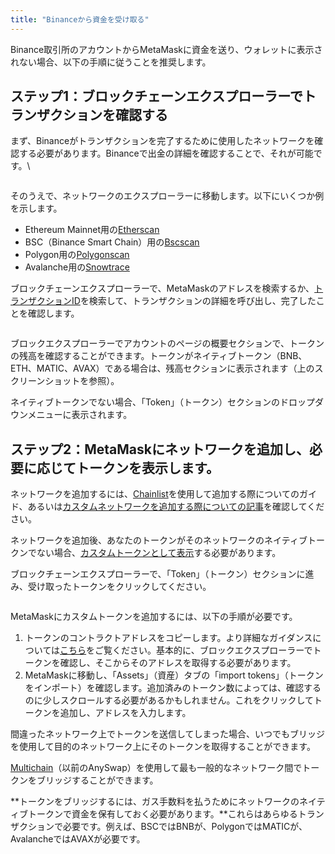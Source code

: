 ```yaml
---
title: "Binanceから資金を受け取る"
---
```


Binance取引所のアカウントからMetaMaskに資金を送り、ウォレットに表示されない場合、以下の手順に従うことを推奨します。

## **ステップ1：ブロックチェーンエクスプローラーでトランザクションを確認する**

まず、Binanceがトランザクションを完了するために使用したネットワークを確認する必要があります。Binanceで出金の詳細を確認することで、それが可能です。\

<div class="center-container">
  <div class="img-medium">
    <img
      src={
        require("../../../../../../img/networks-and-sidechains/binance/receiving-funds-from-binance/Binance_network.png")
          .default
      }
      alt=""
    />
  </div>
</div>

そのうえで、ネットワークのエクスプローラーに移動します。以下にいくつか例を示します。

- Ethereum Mainnet用の[Etherscan](https://etherscan.io/)
- BSC（Binance Smart Chain）用の[Bscscan](https://bscscan.com/)
- Polygon用の[Polygonscan](https://polygonscan.com/)
- Avalanche用の[Snowtrace](https://snowtrace.io/)

ブロックチェーンエクスプローラーで、MetaMaskのアドレスを検索するか、[トランザクションID](/transactions-and-gas/transactions/how-to-find-a-transaction-id)を検索して、トランザクションの詳細を呼び出し、完了したことを確認します。

<div class="center-container">
  <div class="img-medium">
    <img
      src={
        require("../../../../../../img/networks-and-sidechains/binance/receiving-funds-from-binance/Bscscan_address_overview.png")
          .default
      }
      alt=""
    />
  </div>
</div>

ブロックエクスプローラーでアカウントのページの概要セクションで、トークンの残高を確認することができます。トークンがネイティブトークン（BNB、ETH、MATIC、AVAX）である場合は、残高セクションに表示されます（上のスクリーンショットを参照）。

ネイティブトークンでない場合、「Token」（トークン）セクションのドロップダウンメニューに表示されます。

## **ステップ2：MetaMaskにネットワークを追加し、必要に応じてトークンを表示します。**

ネットワークを追加するには、[Chainlist](/networks-and-sidechains/managing-networks/add-a-network-using-chainlist)を使用して追加する際についてのガイド、あるいは[カスタムネットワークを追加する際についての記事](/networks-and-sidechains/managing-networks/how-to-add-a-custom-network-rpc)を確認してください。

ネットワークを追加後、あなたのトークンがそのネットワークのネイティブトークンでない場合、[カスタムトークンとして表示](/managing-my-tokens/custom-tokens/how-to-display-tokens-in-metamask)する必要があります。

ブロックチェーンエクスプローラーで、「Token」（トークン）セクションに進み、受け取ったトークンをクリックしてください。

<div class="center-container">
  <div class="img-large">
    <img
      src={
        require("../../../../../../img/networks-and-sidechains/binance/receiving-funds-from-binance/Etherscan_BNB_contract_address.png")
          .default
      }
      alt=""
    />
  </div>
</div>

MetaMaskにカスタムトークンを追加するには、以下の手順が必要です。

1. トークンのコントラクトアドレスをコピーします。より詳細なガイダンスについては[こちら](/managing-my-tokens/custom-tokens/what-is-a-token-contract-address)をご覧ください。基本的に、ブロックエクスプローラーでトークンを確認し、そこからそのアドレスを取得する必要があります。
2. MetaMaskに移動し、「Assets」（資産）タブの「import tokens」（トークンをインポート）を確認します。追加済みのトークン数によっては、確認するのに少しスクロールする必要があるかもしれません。これをクリックしてトークンを追加し、アドレスを入力します。

間違ったネットワーク上でトークンを送信してしまった場合、いつでもブリッジを使用して目的のネットワーク上にそのトークンを取得することができます。

[Multichain](https://multichain.org/)（以前のAnySwap）を使用して最も一般的なネットワーク間でトークンをブリッジすることができます。

**トークンをブリッジするには、ガス手数料を払うためにネットワークのネイティブトークンで資金を保有しておく必要があります。**これらはあらゆるトランザクションで必要です。例えば、BSCではBNBが、PolygonではMATICが、AvalancheではAVAXが必要です。
